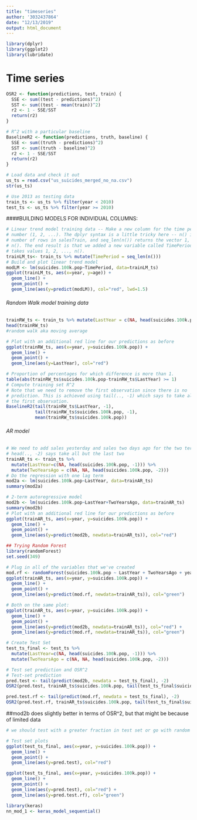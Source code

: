```yaml
---
title: "timeseries"
author: '3032437864'
date: "12/13/2019"
output: html_document
---
```


```r
library(dplyr)
library(ggplot2)
library(lubridate)
```


# Time series
```r
OSR2 <- function(predictions, test, train) {
  SSE <- sum((test - predictions)^2)
  SST <- sum((test - mean(train))^2)
  r2 <- 1 - SSE/SST
  return(r2)
}
```

```r
# R^2 with a particular baseline
BaselineR2 <- function(predictions, truth, baseline) {
  SSE <- sum((truth - predictions)^2)
  SST <- sum((truth - baseline)^2)
  r2 <- 1 - SSE/SST
  return(r2)
}
```

```r
# Load data and check it out
us_ts = read.csv("us_suicides_merged_no_na.csv")
str(us_ts)
```


```r
# Use 2013 as testing data
train_ts <- us_ts %>% filter(year < 2010)
test_ts <- us_ts %>% filter(year >= 2010)
```



####BUILDING MODELS FOR INDIVIDUAL COLUMNS:
```r
# Linear trend model training data -- Make a new column for the time period
# number (1, 2, ...). The dplyr syntax is a little tricky here -- n() is the
# number of rows in salesTrain, and seq_len(n()) returns the vector 1, 2, ...,
# n(). The end result is that we added a new variable called TimePeriod that
# takes values 1, 2, ..., n().
trainLM_ts<- train_ts %>% mutate(TimePeriod = seq_len(n()))
# Build and plot linear trend model
modLM <- lm(suicides.100k.pop~TimePeriod, data=trainLM_ts)
ggplot(trainLM_ts, aes(x=year, y=age)) +
  geom_line() +
  geom_point() +
  geom_line(aes(y=predict(modLM)), col="red", lwd=1.5)
```


###### Random Walk model training data 
```r
trainRW_ts <- train_ts %>% mutate(LastYear = c(NA, head(suicides.100k.pop, -1)))
head(trainRW_ts)
#random walk aka moving average
```

```r
# Plot with an additional red line for our predictions as before
ggplot(trainRW_ts, aes(x=year, y=suicides.100k.pop)) +
  geom_line() +
  geom_point() +
  geom_line(aes(y=LastYear), col="red")
```

```r
# Proportion of percentages for which difference is more than 1.
table(abs(trainRW_ts$suicides.100k.pop-trainRW_ts$LastYear) >= 1)
# Compute training set R^2
# Note that we need to remove the first observation since there is no
# prediction. This is achieved using tail(.., -1) which says to take all but
# the first observation.
BaselineR2(tail(trainRW_ts$LastYear, -1), 
           tail(trainRW_ts$suicides.100k.pop, -1),
           mean(trainRW_ts$suicides.100k.pop))
```


###### AR model
```r
# We need to add sales yesterday and sales two days ago for the two term AR model
# head(.., -2) says take all but the last two 
trainAR_ts <- train_ts %>%
  mutate(LastYear=c(NA, head(suicides.100k.pop, -1))) %>%
  mutate(TwoYearsAgo = c(NA, NA, head(suicides.100k.pop, -2)))
# Do the regression with one lag term
mod2a <- lm(suicides.100k.pop~LastYear, data=trainAR_ts)
summary(mod2a)
```
```r
# 2-term autoregressive model 
mod2b <- lm(suicides.100k.pop~LastYear+TwoYearsAgo, data=trainAR_ts)
summary(mod2b)
# Plot with an additional red line for our predictions as before
ggplot(trainAR_ts, aes(x=year, y=suicides.100k.pop)) +
  geom_line() +
  geom_point() +
  geom_line(aes(y=predict(mod2b, newdata=trainAR_ts)), col="red")
```

```r
## Trying Random Forest
library(randomForest)
set.seed(349)
```

```r
# Plug in all of the variables that we've created
mod.rf <- randomForest(suicides.100k.pop ~ LastYear + TwoYearsAgo + year, data = tail(trainAR_ts, -2))
ggplot(trainAR_ts, aes(x=year, y=suicides.100k.pop)) +
  geom_line() +
  geom_point() +
  geom_line(aes(y=predict(mod.rf, newdata=trainAR_ts)), col="green")

```

```r
# Both on the same plot:
ggplot(trainAR_ts, aes(x=year, y=suicides.100k.pop)) +
  geom_line() +
  geom_point() +
  geom_line(aes(y=predict(mod2b, newdata=trainAR_ts)), col="red") +
  geom_line(aes(y=predict(mod.rf, newdata=trainAR_ts)), col="green")

```

```r
# Create Test Set
test_ts_final <- test_ts %>%
  mutate(LastYear=c(NA, head(suicides.100k.pop, -1))) %>%
  mutate(TwoYearsAgo = c(NA, NA, head(suicides.100k.pop, -2)))

```

```r
# Test set prediction and OSR^2
# Test-set prediction
pred.test <- tail(predict(mod2b, newdata = test_ts_final), -2)
OSR2(pred.test, trainAR_ts$suicides.100k.pop, tail(test_ts_final$suicides.100k.pop, -2))

pred.test.rf <- tail(predict(mod.rf, newdata = test_ts_final), -2)
OSR2(pred.test.rf, trainAR_ts$suicides.100k.pop, tail(test_ts_final$suicides.100k.pop, -2))

```

##mod2b does slightly better in terms of OSR^2, but that might be because of limited data
```r
# we should test with a greater fraction in test set or go with random forest maybe?

# Test set plots
ggplot(test_ts_final, aes(x=year, y=suicides.100k.pop)) +
  geom_line() +
  geom_point() +
  geom_line(aes(y=pred.test), col="red")

ggplot(test_ts_final, aes(x=year, y=suicides.100k.pop)) +
  geom_line() +
  geom_point() +
  geom_line(aes(y=pred.test), col="red") +
  geom_line(aes(y=pred.test.rf), col="green")
```


```r
library(keras)
nn_mod_1 <- keras_model_sequential()
```





